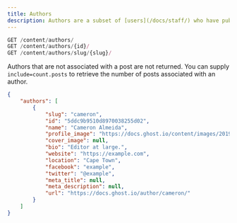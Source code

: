 ```yaml
---
title: Authors
description: Authors are a subset of [users](/docs/staff/) who have published posts associated with them.
---
```


```js
GET /content/authors/
GET /content/authors/{id}/
GET /content/authors/slug/{slug}/
```

Authors that are not associated with a post are not returned. You can supply `include=count.posts` to retrieve the number of posts associated with an author.

<ResponseExample>

```json
{
    "authors": [
        {
            "slug": "cameron",
            "id": "5ddc9b9510d8970038255d02",
            "name": "Cameron Almeida",
            "profile_image": "https://docs.ghost.io/content/images/2019/03/1c2f492a-a5d0-4d2d-b350-cdcdebc7e413.jpg",
            "cover_image": null,
            "bio": "Editor at large.",
            "website": "https://example.com",
            "location": "Cape Town",
            "facebook": "example",
            "twitter": "@example",
            "meta_title": null,
            "meta_description": null,
            "url": "https://docs.ghost.io/author/cameron/"
        }
    ]
}
```
</ResponseExample>